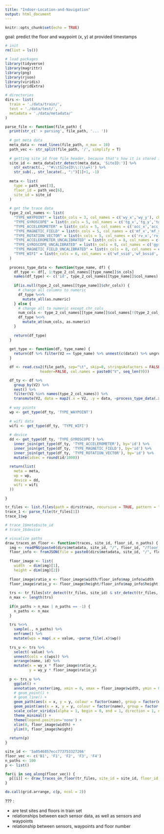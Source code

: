 ```yaml
---
title: "Indoor-Location-and-Navigation"
output: html_document
---
```


```r
knitr::opts_chunk$set(echo = TRUE)
```

goal: predict the floor and waypoint (x, y) at provided timestamps

```r
# init 
rm(list = ls())

# load packages
library(tidyverse)
library(magrittr)
library(png)
library(rjson)
library(viridis)
library(gridExtra)

# directories
dirs <- list(
  train = './data/train/',
  test = './data/test/',
  metadata = './data/metadata/'
)

```

```r
parse_file <- function(file_path) {
  print(str_c(' > parsing', file_path, '... '))
  
  # get meta data
  meta_data <- read_lines(file_path, n_max = 10)
  path_vec <- str_split(file_path, '/', simplify = T)
  
  # getting site_id from file header, because that's how it is stored in the test set
  site_id <- meta_data[str_detect(meta_data, 'SiteID:')] %>%
    str_extract(., '^#\\tSiteID\\:(\\w+)') %>%
    str_sub(., str_locate(., ":")[1]+1, -1)
  
  meta <- list(
    type = path_vec[3],
    floor_id = path_vec[6],
    site_id = site_id
  )
  
  # get the trace data 
  type_2_col_names <- list(
    "TYPE_WAYPOINT" = list(n_cols = 3, col_names = c('wy_x','wy_y'), chr_cols = NULL),
    "TYPE_GYROSCOPE" = list(n_cols = 5, col_names = c('tg_x','tg_y','tg_z','tg_a'), chr_cols = NULL),
    "TYPE_ACCELEROMETER" = list(n_cols = 5, col_names = c('acc_x','acc_y','acc_z','acc_a'), chr_cols = NULL),
    "TYPE_MAGNETIC_FIELD" = list(n_cols = 5, col_names = c('mf_x','mf_y','mf_z','mf_a'), chr_cols = NULL),
    "TYPE_ROTATION_VECTOR" = list(n_cols = 5, col_names = c('rv_x','rv_y','rv_z','rv_a'), chr_cols = NULL),
    "TYPE_ACCELEROMETER_UNCALIBRATED" = list(n_cols = 8, col_names = c('accu_x','accu_y','accu_z','accu_x2','accu_y2','accu_z2','accu_a'), chr_cols = NULL),
    "TYPE_GYROSCOPE_UNCALIBRATED" = list(n_cols = 8, col_names = c('gyru_x','gyru_y','gyru_z','gyru_x2','gyru_y2','gyru_z2','gyru_a'), chr_cols = NULL),
    "TYPE_MAGNETIC_FIELD_UNCALIBRATED" = list(n_cols = 8, col_names = c('mfu_x','mfu_y','mfu_z','mfu_x2','mfu_y2','mfu_z2','mfu_a'), chr_cols = NULL),
    "TYPE_WIFI" = list(n_cols = 6, col_names = c('wf_ssid','wf_bssid','wf_rssi','wf_freq','wf_lst'), chr_cols = c('wf_ssid','wf_bssid'))
  )
  
  process_type_data <- function(type_name, df) {
    df_type <- df[, 1:type_2_col_names[[type_name]]$n_cols]
    names(df_type) <- c('id', type_2_col_names[[type_name]]$col_names)
    
    if(is.null(type_2_col_names[[type_name]]$chr_cols)) {
      # change all columns to numeric
      df_type %<>%
        mutate_all(as.numeric)
    } else {
      # change all to numeric except chr_cols
      num_cols <- type_2_col_names[[type_name]]$col_names[!(type_2_col_names[[type_name]]$col_names %in% type_2_col_names[[type_name]]$chr_cols)]
      df_type %<>%
        mutate_at(num_cols, as.numeric)
    }
    
    return(df_type)
  }
  
  get_type <- function(df, type_name) {
    return(df %>% filter(V2 == type_name) %>% unnest(c(data)) %>% ungroup %>% select(-V2))
  }

  df <- read.csv2(file_path, sep="\t", skip=0, stringsAsFactors = FALSE, comment.char = "#", 
                header=FALSE, col.names = paste0("V", seq_len(9)))

  df_ty <- df %>%
    group_by(V2) %>%
    nest() %>%
    filter(V2 %in% names(type_2_col_names)) %>%
    transmute(V2, data = map2(.x = V2, .y = data, ~process_type_data(.x , .y)))
  
  # way points
  wp <- get_type(df_ty, 'TYPE_WAYPOINT')
  
  # wifi data
  wifi <- get_type(df_ty, 'TYPE_WIFI')
  
  # device
  dd <- get_type(df_ty, 'TYPE_GYROSCOPE') %>%
    inner_join(get_type(df_ty, 'TYPE_ACCELEROMETER'), by='id') %>%
    inner_join(get_type(df_ty, 'TYPE_MAGNETIC_FIELD'), by='id') %>%
    inner_join(get_type(df_ty, 'TYPE_ROTATION_VECTOR'), by='id') %>%
    mutate(idsec = round(id/1000))
  
  return(list(
    meta = meta,
    wp = wp,
    device = dd, 
    wifi = wifi
  ))
  
}

tr_files <- list.files(path = dirs$train, recursive = TRUE, pattern = "\\.txt$", full.names = TRUE)
trace_1 <- parse_file(tr_files[1])
trace_1$wp

# trace_1$meta$site_id
# trace_1$device

```

```r
# visualize paths
draw_traces_on_floor <- function(traces, site_id, floor_id, n_paths) {
  img <- readPNG(paste0(dirs$metadata, site_id, "/", floor_id, "/floor_image.png"))
  floor_info <- fromJSON(file = paste0(dirs$metadata, site_id, "/", floor_id, '/floor_info.json'))
  
  floor_image <- list(
    width  = dim(img)[1],
    height = dim(img)[2])
  
  floor_image$ratio_x <- floor_image$width/floor_info$map_info$width
  floor_image$ratio_y <- floor_image$height/floor_info$map_info$height
  
  trs <- tr_files[str_detect(tr_files, site_id) & str_detect(tr_files, floor_id)] 
  n_max <- length(trs)
  
  if(n_paths > n_max | n_paths == -1) {
    n_paths <- n_max
  }
  
  trs %<>%
    sample(., n_paths) %>%
    enframe() %>%
    mutate(wps = map(.x = value, ~parse_file(.x)$wp))
    
  trs_u <- trs %>%
    select(-value) %>%
    unnest(cols = c(wps)) %>%
    arrange(name, id) %>%
    mutate(x = wy_x * floor_image$ratio_x,
           y = wy_y * floor_image$ratio_y)
  
  p <- trs_u %>%
    ggplot() +
    annotation_raster(img, xmin = 0, xmax = floor_image$width, ymin = 0, ymax = floor_image$height) +
    # geom_point() +
    # geom_line() +
    geom_path(aes(x = x, y = y, colour = factor(name), group = factor(name))) +
    geom_point(aes(x = x, y = y, colour = factor(name), group = factor(name))) +
    scale_color_viridis(alpha = 1, begin = 0, end = 1, direction = 1, discrete = TRUE, option = "D") +
    theme_minimal() +
    theme(legend.position='none') +
    xlim(0, floor_image$width) +
    ylim(0, floor_image$height)
 
  return(p)
}

site_id <- '5a0546857ecc773753327266'
floor_vec <- c('B1', 'F1', 'F2', 'F3', 'F4')
n_paths <- 100
p <- list()

for(i in seq_along(floor_vec)) {
  p[[i]] <- draw_traces_on_floor(tr_files, site_id = site_id, floor_id = floor_vec[i], 100)
}

do.call(grid.arrange, c(p, ncol = 2))
```

??? :

* are test sites and floors in train set
* relationships between each sensor data, as well as sensors and waypoints
* relationship between sensors, waypoints and floor number



